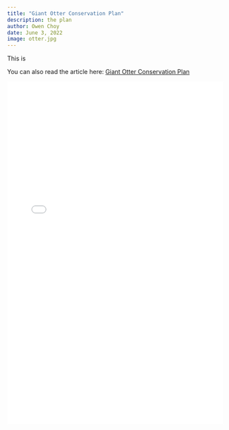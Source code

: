 ```yaml
---
title: "Giant Otter Conservation Plan"
description: the plan
author: Owen Choy
date: June 3, 2022
image: otter.jpg
---
```


This is

You can also read the article here: [Giant Otter Conservation Plan](https://doi.org/10.21973/N3DW9D)

![](Giant Otter Conservation Plan.pdf){fig-align="center" width="100%" height="800px"}
